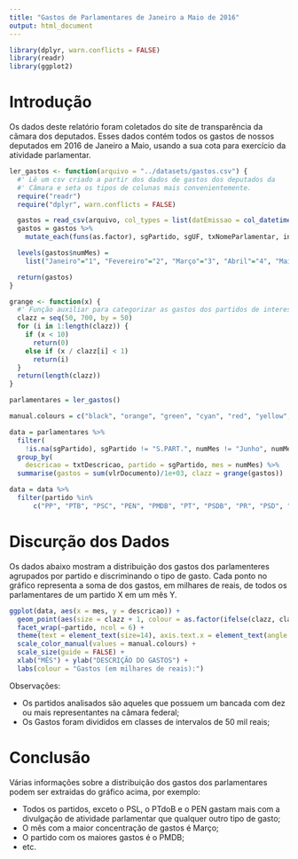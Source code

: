 ```yaml
---
title: "Gastos de Parlamentares de Janeiro a Maio de 2016"
output: html_document
---
```


```r
library(dplyr, warn.conflicts = FALSE)
library(readr)
library(ggplot2)
```

# Introdução
Os dados deste relatório foram coletados do site de transparência da câmara dos deputados. Esses dados contém todos os gastos de nossos deputados em 2016 de Janeiro a Maio, usando a sua cota para exercício da atividade parlamentar.

```r
ler_gastos <- function(arquivo = "../datasets/gastos.csv") {
  #' Lê um csv criado a partir dos dados de gastos dos deputados da
  #' Câmara e seta os tipos de colunas mais convenientemente.
  require("readr")
  require("dplyr", warn.conflicts = FALSE)

  gastos = read_csv(arquivo, col_types = list(datEmissao = col_datetime()))
  gastos = gastos %>%
    mutate_each(funs(as.factor), sgPartido, sgUF, txNomeParlamentar, indTipoDocumento, numMes)

  levels(gastos$numMes) =
    list("Janeiro"="1", "Fevereiro"="2", "Março"="3", "Abril"="4", "Maio"="5", "Junho"="6", "Julho"="7")

  return(gastos)
}

grange <- function(x) {
  #' Função auxiliar para categorizar as gastos dos partidos de interesse 
  clazz = seq(50, 700, by = 50)
  for (i in 1:length(clazz)) {
    if (x < 10)
      return(0)
    else if (x / clazz[i] < 1)
      return(i)
  }
  return(length(clazz))
}
```

```r
parlamentares = ler_gastos()

manual.colours = c("black", "orange", "green", "cyan", "red", "yellow", "violet", "navy", "blue", "gold", "pink", "dark green", "gray", "brown")

data = parlamentares %>% 
  filter(
    !is.na(sgPartido), sgPartido != "S.PART.", numMes != "Junho", numMes != "Julho") %>%
  group_by(
    descricao = txtDescricao, partido = sgPartido, mes = numMes) %>% 
  summarise(gastos = sum(vlrDocumento)/1e+03, clazz = grange(gastos)) 

data = data %>% 
  filter(partido %in% 
      c("PP", "PTB", "PSC", "PEN", "PMDB", "PT", "PSDB", "PR", "PSD", "PSB", "DEM", "PRB", "PDT", "PTN", "PTdoB", "PSL", "SD", "PCdoB"))
```

# Discurção dos Dados
Os dados abaixo mostram a distribuição dos gastos dos parlamenteres agrupados por partido e discriminando o tipo de gasto. Cada ponto no gráfico representa a soma de dos gastos, em milhares de reais, de todos os parlamentares de um partido X em um mês Y. 

```r
ggplot(data, aes(x = mes, y = descricao)) + 
  geom_point(aes(size = clazz + 1, colour = as.factor(ifelse(clazz, clazz * 50, 5))), alpha = 0.8) + 
  facet_wrap(~partido, ncol = 6) + 
  theme(text = element_text(size=14), axis.text.x = element_text(angle = 90, hjust = 1)) + 
  scale_color_manual(values = manual.colours) + 
  scale_size(guide = FALSE) +
  xlab("MÊS") + ylab("DESCRIÇÃO DO GASTOS") +
  labs(colour = "Gastos (em milhares de reais):")
```

Observações:

  + Os partidos analisados são aqueles que possuem um bancada com dez ou mais representantes na câmara federal;
  + Os Gastos foram divididos em classes de intervalos de 50 mil reais; 

# Conclusão
Várias informações sobre a distribuição dos gastos dos parlamentares podem ser extraidas do gráfico acima, por exemplo:

  + Todos os partidos, exceto o PSL, o PTdoB e o PEN gastam mais com a divulgação de atividade parlamentar que qualquer outro tipo de gasto;
  + O mês com a maior concentração de gastos é Março;
  + O partido com os maiores gastos é o PMDB;
  + etc.